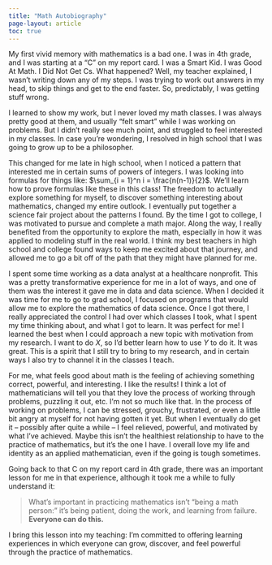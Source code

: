 ```yaml
---
title: "Math Autobiography"
page-layout: article
toc: true
---
```


My first vivid memory with mathematics is a bad one. I was in 4th grade, and I was starting at a "C" on my report card. I was a Smart Kid. I was Good At Math. I Did Not Get Cs. What happened? Well, my teacher explained, I wasn't writing down any of my steps. I was trying to work out answers in my head, to skip things and get to the end faster. So, predictably, I was getting stuff wrong. 

I learned to show my work, but I never loved my math classes. I was always pretty good at them, and usually "felt smart" while I was working on problems. But I didn't really see much point, and struggled to feel interested in my classes. [In case you're wondering, I resolved in high school that I was going to grow up to be a philosopher.]{.aside}

This changed for me late in high school, when I noticed a pattern that interested me in certain sums of powers of integers. [I was looking into formulas for things like: $\sum_{i = 1}^n i = \frac{n(n-1)}{2}$. We'll learn how to prove formulas like these in this class!]{.aside} The freedom to actually explore something for myself, to discover something interesting about mathematics, changed my entire outlook. I eventually put together a science fair project about the patterns I found. By the time I got to college, I was motivated to pursue and complete a math major. Along the way, I really benefited from the opportunity to explore the math, especially in how it was applied to modeling stuff in the real world. I think my best teachers in high school and college found ways to keep me excited about that journey, and allowed me to go a bit off of the path that they might have planned for me. 

I spent some time working as a data analyst at a healthcare nonprofit. This was a pretty transformative experience for me in a lot of ways, and one of them was the interest it gave me in data and data science. When I decided it was time for me to go to grad school, I focused on programs that would allow me to explore the mathematics of data science. Once I got there, I really appreciated the control I had over which classes I took, what I spent my time thinking about, and what I got to learn. It was perfect for me! I learned the best when I could approach a new topic with motivation from my research. I want to do $X$, so I'd better learn how to use $Y$ to do it. It was great. This is a spirit that I still try to bring to my research, and in certain ways I also try to channel it in the classes I teach. 

For me, what feels good about math is the feeling of achieving something correct, powerful, and interesting. I like the results! I think a lot of mathematicians will tell you that they love the process of working through problems, puzzling it out, etc. I'm not so much like that. In the process of working on problems, I can be stressed, grouchy, frustrated, or even a little bit angry at myself for not having gotten it yet. But when I eventually do get it -- possibly after quite a while -- I feel relieved, powerful, and motivated by what I've achieved. Maybe this isn't the healthiest relationship to have to the practice of mathematics, but it's the one I have. I overall love my life and identity as an applied mathematician, even if the going is tough sometimes. 

Going back to that C on my report card in 4th grade, there was an important lesson for me in that experience, although it took me a while to fully understand it: 

> What's important in practicing mathematics isn't "being a math person:" it's being patient, doing the work, and learning from failure. **Everyone can do this.**

I bring this lesson into my teaching: I'm committed to offering learning experiences in which everyone can grow, discover, and feel powerful through the practice of mathematics. 